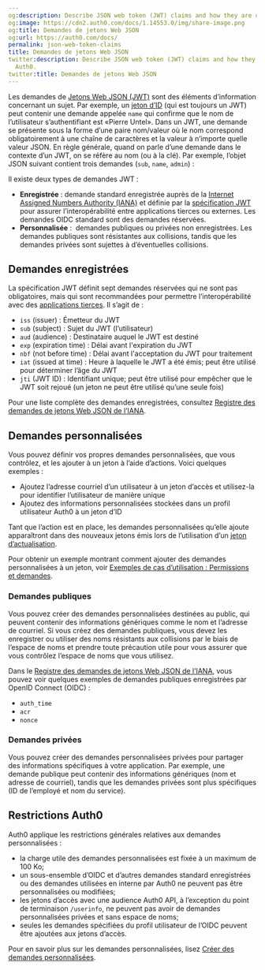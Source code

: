 ```yaml
---
og:description: Describe JSON web token (JWT) claims and how they are used in Auth0.
og:image: https://cdn2.auth0.com/docs/1.14553.0/img/share-image.png
og:title: Demandes de jetons Web JSON
og:url: https://auth0.com/docs/
permalink: json-web-token-claims
title: Demandes de jetons Web JSON
twitter:description: Describe JSON web token (JWT) claims and how they are used in
  Auth0.
twitter:title: Demandes de jetons Web JSON
---
```


Les demandes de [Jetons Web JSON (JWT)](/tokens/concepts/jwts) sont des éléments d’information concernant un sujet. Par exemple, un [jeton d’ID](/security/tokens/id-tokens) (qui est toujours un JWT) peut contenir une demande appelée `name` qui confirme que le nom de l’utilisateur s’authentifiant est «Pierre Untel». Dans un JWT, une demande se présente sous la forme d’une paire nom/valeur où le nom correspond obligatoirement à une chaîne de caractères et la valeur à n’importe quelle valeur JSON. En règle générale, quand on parle d’une demande dans le contexte d’un JWT, on se réfère au nom (ou à la clé). Par exemple, l’objet JSON suivant contient trois demandes (`sub`, `name`, `admin`) :





Il existe deux types de demandes JWT :

* **Enregistrée** : demande standard enregistrée auprès de la [Internet Assigned Numbers Authority (IANA)](https://www.iana.org/assignments/jwt/jwt.xhtml) et définie par la [spécification JWT](https://tools.ietf.org/html/rfc7519) pour assurer l’interopérabilité entre applications tierces ou externes. Les demandes OIDC standard sont des demandes réservées.
* **Personnalisée** :  demandes publiques ou privées non enregistrées. Les demandes publiques sont résistantes aux collisions, tandis que les demandes privées sont sujettes à d’éventuelles collisions.

## Demandes enregistrées

La spécification JWT définit sept demandes réservées qui ne sont pas obligatoires, mais qui sont recommandées pour permettre l’interopérabilité avec des [applications tierces](/applications/confidential-and-public-applications/enable-third-party-applications). Il s’agit de :

* `iss` (issuer) : Émetteur du JWT
* `sub` (subject) : Sujet du JWT (l’utilisateur)
* `aud` (audience) : Destinataire auquel le JWT est destiné
* `exp` (expiration time) : Délai avant l'expiration du JWT
* `nbf` (not before time) : Délai avant l'acceptation du JWT pour traitement
* `iat` (issued at time) : Heure à laquelle le JWT a été émis; peut être utilisé pour déterminer l’âge du JWT
* `jti` (JWT ID) : Identifiant unique; peut être utilisé pour empêcher que le JWT soit rejoué (un jeton ne peut être utilisé qu’une seule fois)

Pour une liste complète des demandes enregistrées, consultez [Registre des demandes de jetons Web JSON de l’IANA](https://www.iana.org/assignments/jwt/jwt.xhtml#claims).

## Demandes personnalisées

Vous pouvez définir vos propres demandes personnalisées, que vous contrôlez, et les ajouter à un jeton à l’aide d’actions.  Voici quelques exemples :

* Ajoutez l’adresse courriel d’un utilisateur à un jeton d’accès et utilisez-la pour identifier l’utilisateur de manière unique
* Ajoutez des informations personnalisées stockées dans un profil utilisateur Auth0 à un jeton d’ID

Tant que l’action est en place, les demandes personnalisées qu’elle ajoute apparaîtront dans des nouveaux jetons émis lors de l’utilisation d’un [jeton d’actualisation](/security/tokens/refresh-tokens).

Pour obtenir un exemple montrant comment ajouter des demandes personnalisées à un jeton, voir [Exemples de cas d’utilisation : Permissions et demandes](/apis/scopes/sample-use-cases-scopes-and-claims).

### Demandes publiques

Vous pouvez créer des demandes personnalisées destinées au public, qui peuvent contenir des informations génériques comme le nom et l’adresse de courriel. Si vous créez des demandes publiques, vous devez les enregistrer ou utiliser des noms résistants aux collisions par le biais de l’espace de noms et prendre toute précaution utile pour vous assurer que vous contrôlez l’espace de noms que vous utilisez.

Dans le [Registre des demandes de jetons Web JSON de l’IANA](https://www.iana.org/assignments/jwt/jwt.xhtml#claims), vous pouvez voir quelques exemples de demandes publiques enregistrées par OpenID Connect (OIDC) :

* `auth_time`
* `acr`
* `nonce`

### Demandes privées

Vous pouvez créer des demandes personnalisées privées pour partager des informations spécifiques à votre application. Par exemple, une demande publique peut contenir des informations génériques (nom et adresse de courriel), tandis que les demandes privées sont plus spécifiques (ID de l’employé et nom du service).

## Restrictions Auth0

Auth0 applique les restrictions générales relatives aux demandes personnalisées :

* la charge utile des demandes personnalisées est fixée à un maximum de 100 Ko;
* un sous-ensemble d’OIDC et d’autres demandes standard enregistrées ou des demandes utilisées en interne par Auth0 ne peuvent pas être personnalisées ou modifiées;
* les jetons d’accès avec une audience Auth0 API, à l’exception du point de terminaison `/userinfo`, ne peuvent pas avoir de demandes personnalisées privées et sans espace de noms;
* seules les demandes spécifiées du profil utilisateur de l’OIDC peuvent être ajoutées aux jetons d’accès.

Pour en savoir plus sur les demandes personnalisées, lisez [Créer des demandes personnalisées](/security/tokens/json-web-tokens/create-custom-claims).